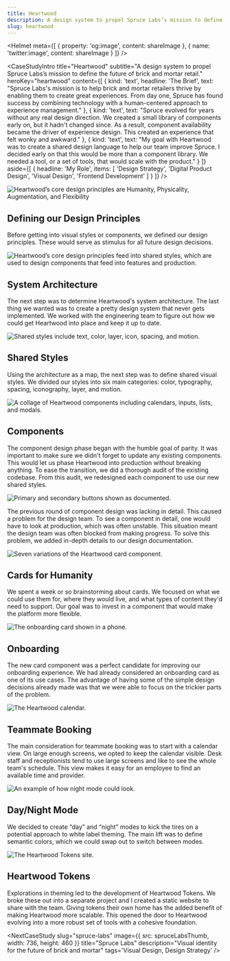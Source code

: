 ```yaml
---
title: Heartwood
description: A design system to propel Spruce Labs’s mission to define the future of brick and mortar retail.
slug: heartwood
---
```


<Helmet
    meta={[
        {
            property: 'og:image',
            content: shareImage
        },
        {
            name: 'twitter:image',
            content: shareImage
        }
    ]}
/>

<CaseStudyIntro
    title="Heartwood"
    subtitle="A design system to propel Spruce Labs’s mission to define the future of brick and mortar retail."
    heroKey="heartwood"
    content={[
        {
            kind: 'text',
            headline: 'The Brief',
            text: "Spruce Labs's mission is to help brick and mortar retailers thrive by enabling them to create great experiences. From day one, Spruce has found success by combining technology with a human-centered approach to experience management."
        }, {
            kind: 'text',
            text: "Spruce evolved for years without any real design direction. We created a small library of components early on, but it hadn't changed since. As a result, component availability became the driver of experience design. This created an experience that felt wonky and awkward."
        }, {
            kind: 'text',
            text: "My goal with Heartwood was to create a shared design language to help our team improve Spruce. I decided early on that this would be more than a component library. We needed a tool, or a set of tools, that would scale with the product."
        }
    ]}
    aside={[
        {
            headline: 'My Role',
            items: [
                'Design Strategy',
                'Digital Product Design',
                'Visual Design',
                'Frontend Development'
            ]
        }
    ]}
/>

![Heartwood’s core design principles are Humanity, Physicality, Augmentation, and Flexibility](/heartwood/Design-Principles@2x.png "Heartwood’s core design principles.")

## Defining our Design Principles
Before getting into visual styles or components, we defined our design principles. These would serve as stimulus for all future design decisions.

![Heartwood’s core design principles feed into shared styles, which are used to design components that feed into features and production.](/heartwood/System-Architecture@2x.png "The Heartwood system architecture.")

## System Architecture
The next step was to determine Heartwood's system architecture. The last thing we wanted was to create a pretty design system that never gets implemented. We worked with the engineering team to figure out how we could get Heartwood into place and keep it up to date.

![Shared styles include text, color, layer, icon, spacing, and motion.](/heartwood/Shared-Styles-Alt@2x.png "A sample of Heartwood’s shared styles.")

## Shared Styles
Using the architecture as a map, the next step was to define shared visual styles. We divided our styles into six main categories: color, typography, spacing, iconography, layer, and motion.

![A collage of Heartwood components including calendars, inputs, lists, and modals.](/heartwood/Components@2x.png "A sampling of new Heartwood components.")

## Components
The component design phase began with the humble goal of parity. It was important to make sure we didn't forget to update any existing components. This would let us phase Heartwood into production without breaking anything. To ease the transition, we did a thorough audit of the existing codebase. From this audit, we redesigned each component to use our new shared styles.

![Primary and secondary buttons shown as documented.](/heartwood/Component-Example@2x.png "An example of more in-depth component documentation")

The previous round of component design was lacking in detail. This caused a problem for the design team. To see a component in detail, one would have to look at production, which was often unstable. This situation meant the design team was often blocked from making progress. To solve this problem, we added in-depth details to our design documentation.

![Seven variations of the Heartwood card component.](/heartwood/Cards-Alt@2x.png "Examples of cards that tie to specific use cases.")

## Cards for Humanity
We spent a week or so brainstorming about cards. We focused on what we could use them for, where they would live, and what types of content they'd need to support. Our goal was to invest in a component that would make the platform more flexible.

![The onboarding card shown in a phone.](/heartwood/Onboarding-Card-Alt@2x.png "Some illustrations we created to give the experience more personality.")

## Onboarding
The new card component was a perfect candidate for improving our onboarding experience. We had already considered an onboarding card as one of its use cases. The advantage of having some of the simple design decisions already made was that we were able to focus on the trickier parts of the problem.

![The Heartwood calendar.](/heartwood/Calendar-Alt@2x.png "The new calendar view turned out to be indispensable for teammates.")

## Teammate Booking
The main consideration for teammate booking was to start with a calendar view. On large enough screens, we opted to keep the calendar visible. Desk staff and receptionists tend to use large screens and like to see the whole team's schedule. This view makes it easy for an employee to find an available time and provider.

![An example of how night mode could look.](/heartwood/Night-Mode-Alt@2x.png "Example of night mode that can inform theming strategy.")

## Day/Night Mode
We decided to create “day” and “night” modes to kick the tires on a potential approach to white label theming. The main lift was to define semantic colors, which we could swap out to switch between modes.

![The Heartwood Tokens site.](/heartwood/Heartwood-Tokens-Alt@2x.png "Heartwood Tokens are available online.")

## Heartwood Tokens
Explorations in theming led to the development of Heartwood Tokens. We broke these out into a separate project and I created a static website to share with the team. Giving tokens their own home has the added benefit of making Heartwood more scalable. This opened the door to Heartwood evolving into a more robust set of tools with a cohesive foundation.


<CaseStudyConclusion
    headline="Results"
    text="Heartwood has already gone a long way to make Spruce useful, usable, and beautiful. By providing a shared language, it has equipped the team at Spruce Labs to continue evolving their core product. Heartwood will continue to play a role in defining the future of brick and mortar retail."
/>

<NextCaseStudy
    slug="spruce-labs"
    image={{
        src: spruceLabsThumb,
        width: 736,
        height: 460
    }}
    title="Spruce Labs"
    description="Visual identity for the future of brick and mortar"
    tags='Visual Design, Design Strategy'
/>
